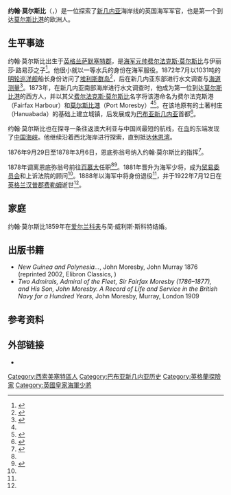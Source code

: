 {{noteTA
|G1=People
|G2=Country
|G3=UK Places
}}
{{Infobox military person
| honorific_prefix  = 
| name              = 约翰·莫尔斯比
| honorific_suffix  = 
| image         = John Moresby Maull&Fox BNF Gallica.jpg
| image_size    = 
| alt           = 
| caption       = 
| native_name       = John Moresby
| native_name_lang  = eng
| birth_name    = 
| other_name    =
| nickname      = 
| birth_date    = {{Birth date|1830|3|15}}
| birth_place   = [[英格兰|英格兰]][[萨默塞特郡|萨默塞特郡]]{{link-en|阿勒福特|Allerford}}
| death_date    = {{Death date and age|1922|7|12|1830|3|15}}
| death_place   = [[英格兰|英格兰]][[汉普郡|汉普郡]][[费勒姆|费勒姆]]
| placeofburial_label = 
| placeofburial = 
| placeofburial_coordinates = <!-- {{Coord|LAT|LONG|display=inline,title}} -->
| allegiance    = {{flag|United Kingdom}}
| branch        = {{navy|United Kingdom}}
| serviceyears  = 
| rank          = 海军少将
| servicenumber = 
| unit          = 
| commands      = {{link-en|蛇怪号 (1848)|HMS Basilisk (1848)|蛇怪号}}、{{link-en|恩底弥翁号 (1865)|HMS Endymion (1865)|恩底弥翁号}}
| battles_label = 
| battles       = 
| awards        =
| memorials     =
| spouse        = 简·威利斯·斯科特
| relations     = [[费尔法克斯·莫尔斯比|费尔法克斯·莫尔斯比]]（父亲）<br>伊丽莎·路易莎（母亲）<br>{{link-en|伊丽莎白·路易莎·莫尔斯比|L. Adams Beck}}（女儿）
| laterwork     = 
| signature     = 
| signature_size =
| signature_alt =
}}
'''约翰·莫尔斯比'''（{{lang-en|John Moresby}}，{{bd|1830年|3月15日|1922年|7月12日|catIdx=Moresby}}）是一位探索了[[新几内亚|新几内亚]]海岸线的英国海军军官，也是第一个到达[[莫尔斯比港|莫尔斯比港]]的欧洲人。

==生平事迹==
约翰·莫尔斯比出生于[[英格兰|英格兰]][[萨默塞特郡|萨默塞特郡]]{{link-en|阿勒福特|Allerford}}，是[[海軍元帥_(英國皇家海軍)|海军元帅]][[费尔法克斯·莫尔斯比|费尔法克斯·莫尔斯比]]与伊丽莎·路易莎之子<ref name=ausnb>{{cite web|url=http://adb.anu.edu.au/biography/moresby-john-4241|title=Moresby, (John) (1830–1922)|author=Howard Beale|date=|work=Australian Dictionary of Bibliography|publisher=Australian National University|language=en|accessdate=2021-02-22|archive-date=2012-10-14|archive-url=https://web.archive.org/web/20121014211443/http://adb.anu.edu.au/biography/moresby-john-4241|dead-url=no}}</ref>。他很小就以一等水兵的身份在海军服役。1872年7月以1031吨的[[明轮船|明轮]][[巡洋舰|巡洋舰]]{{link-en|蛇怪号 (1848)|HMS Basilisk (1848)|蛇怪号}}船长身份访问了[[圖瓦盧|埃利斯群岛]]<ref name="Newton 1967">{{cite book | author= W.F. Newton |  title=The Early Population of the Ellice Islands| publisher= The Journal of the Polynesian Society| date= 1967 | pages =197-204| accessdate = 2021-02-23 | language = en}}</ref>，后在新几内亚东部进行水文调查与[[海道测量|海道测量]]<ref>{{cite web|url=http://oceans1.customer.netspace.net.au/torres-wrecks.html|title=Torres Strait Island Shipwrecks|publisher=Encyclopedia of Australian Shipwrecks|language =en|accessdate=2021-02-22|archive-url=https://web.archive.org/web/20110718200322/http://oceans1.customer.netspace.net.au/torres-wrecks.html|archive-date=2011-07-18|dead-url=yes}}</ref>。1873年，在新几内亚南部海岸进行水文调查时，他成为第一位到达[[莫尔斯比港|莫尔斯比港]]的西方人，并以其父[[费尔法克斯·莫尔斯比|费尔法克斯·莫尔斯比]]名字将该港命名为费尔法克斯港（Fairfax Harbour）和[[莫尔斯比港|莫尔斯比港]]（Port Moresby）<ref name=ausnb /><ref>{{Cite web |url = http://pg.mofcom.gov.cn/article/ddgk/zwcity/200807/20080705672974.shtml |title = 首都莫尔斯比港 |author =  |date = 2008-07-18 |publisher = 中华人民共和国驻巴布亚新几内亚独立国大使馆经济商务处 |language = zh-cn |accessdate = 2021-02-23 |quote = 于1873年以英国殖民者费尔法克斯·莫尔斯比海军上将之名命名 }}</ref>。在该地原有的土著村庄（Hanuabada）的基础上建立城镇，后发展成为[[巴布亚新几内亚|巴布亚新几内亚]]首都<ref>{{cite web|url=http://www.iss-shipping.com/microsites/home.aspx?msid=148&menu=home|title=ISS Port Moresby|publisher=In chcape Shipping Services|accessdate=2021-02-22|archive-date=2011-10-05|archive-url=https://web.archive.org/web/20111005062644/http://www.iss-shipping.com/microsites/home.aspx?msid=148&menu=home|dead-url=yes}}</ref>。

约翰·莫尔斯比也在探寻一条往返澳大利亚与中国间最短的航线，在[[新几内亚岛|岛]]的东端发现了[[支那海峡|中国海峡]]。他继续沿着西北海岸进行探索，直到抵达[[休恩湾|休恩湾]]。

1876年9月29日至1878年3月6日，恩底弥翁号纳入约翰·莫尔斯比的指挥<ref name=Endymion>{{cite web |url=http://www.pdavis.nl/ShowShip.php?id=82 |title=Endymion |publisher=Peter Davis |accessdate=2021-02-22 |archive-date=2020-09-26 |archive-url=https://web.archive.org/web/20200926105842/https://www.pdavis.nl/ShowShip.php?id=82 |dead-url=no }}</ref>。

1878年调离恩底弥翁号前往[[百慕大|百慕大]]任职<ref name=ausnb /><ref name=PMG010378>{{cite news |title=Naval Preparations at Chatham |newspaper=The Pall Mall Gazette |issue=4065 |location=伦敦 |date=1878-03-01 |language=en| accessdate = 2021-02-23}}</ref>。1881年晋升为海军少将，成为[[貿易局|贸易委员会]]和上诉法院的顾问<ref name=ausnb />。1888年以海军中将身份退役<ref name=ausnb />，并于1922年7月12日在[[英格兰|英格兰]][[汉普郡|汉普郡]][[费勒姆|费勒姆]]逝世<ref name=ausnb />。

==家庭==
约翰·莫尔斯比1859年在[[爱尔兰|爱尔兰]][[科夫|科夫]]与简·威利斯·斯科特结婚。

==出版书籍==
*''New Guinea and Polynesia...'', John Moresby, John Murray 1876 (reprinted 2002, Elibron Classics, {{ISBN|1-4021-8798-X}})
*''Two Admirals, Admiral of the Fleet, Sir Fairfax Moresby (1786–1877), and His Son, John Moresby. A Record of Life and Service in the British Navy for a Hundred Years'', John Moresby, Murray, London 1909

==参考资料==
{{reflist|30em}}

==外部链接==
* {{Internet Archive author |sname=John Moresby}}

{{Authority control}}

{{DEFAULTSORT:Moresby, John}}
[[Category:西索美塞特區人|Category:西索美塞特區人]]
[[Category:巴布亚新几内亚历史|Category:巴布亚新几内亚历史]]
[[Category:英格蘭探險家|Category:英格蘭探險家]]
[[Category:英國皇家海軍少將|Category:英國皇家海軍少將]]
